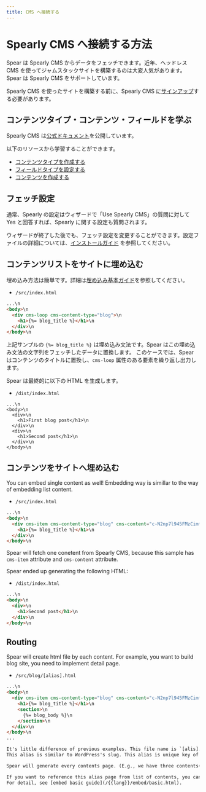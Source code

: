 ```yaml
---
title: CMS へ接続する
---
```


# Spearly CMS へ接続する方法

Spear は Spearly CMS からデータをフェッチできます。近年、ヘッドレス CMS を使ってジャムスタックサイトを構築するのは大変人気があります。  
Spear は Spearly CMS をサポートしています。

Spearly CMS を使ったサイトを構築する前に、Spearly CMS に[サインアップ](https://spearly.com/{{lang}}/cms/)する必要があります。

## コンテンツタイプ・コンテンツ・フィールドを学ぶ

Spearly CMS は[公式ドキュメント](https://docs.spearly.com/{{lang}})を公開しています。

以下のリソースから学習することができます。
- [コンテンツタイプを作成する](https://docs.spearly.com/{{lang}}/cms/tutorial/c-aQ01pUIdVLnGwvs8iAWf)
- [フィールドタイプを設定する](https://docs.spearly.com/{{lang}}/cms/tutorial/c-GXzd14U3AYOisjQDa8Rh)
- [コンテンツを作成する](https://docs.spearly.com/{{lang}}/cms/tutorial/c-WjAtTlOPQ9FUBpJ572C4)


## フェッチ設定

通常、Spearly の設定はウィザードで「Use Spearly CMS」の質問に対して Yes と回答すれば、Spearly に関する設定も質問されます。

ウィザードが終了した後でも、フェッチ設定を変更することができます。設定ファイルの詳細については、[インストールガイド](/{{lang}}/intro/install.html) を参照してください。

## コンテンツリストをサイトに埋め込む

埋め込み方法は簡単です。詳細は[埋め込み基本ガイド](/{{lang}}/embed/basic.html)を参照してください。

- `/src/index.html`
```html
...\n
<body>\n
  <div cms-loop cms-content-type="blog">\n
    <h1>{%= blog_title %}</h1>\n
  </div>\n
</body>\n
```
上記サンプルの `{%= blog_title %}` は埋め込み文法です。Spear はこの埋め込み文法の文字列をフェッチしたデータに置換します。
このケースでは、Spear はコンテンツのタイトルに置換し、`cms-loop` 属性のある要素を繰り返し出力します。

Spear は最終的に以下の HTML を生成します。
- `/dist/index.html`
```
...\n
<body>\n
  <div>\n
    <h1>First blog post</h1>\n
  </div>\n
  <div>\n
    <h1>Second post</h1>\n
  </div>\n
</body>\n
```

## コンテンツをサイトへ埋め込む

You can embed single content as well! Embedding way is simillar to the way of embedding list content.

- `/src/index.html`
```html
...\n
<body>\n
  <div cms-item cms-content-type="blog" cms-content="c-N2np7l945FMzCimfKuPP">\n
    <h1>{%= blog_title %}</h1>\n
  </div>\n
</body>\n
```

Spear will fetch one conetent from Spearly CMS, because this sample has `cms-item` attribute and `cms-content` attribute.  

Spear ended up generating the following HTML:
- `/dist/index.html`
```html
...\n
<body>\n
  <div>\n
    <h1>Second post</h1>\n
  </div>\n
</body>\n
```

## Routing

Spear will create html file by each content. For example, you want to build blog site, you need to implement detail page.  

- `/src/blog/[alias].html`
```html
...\n
<body>\n
  <div cms-item cms-content-type="blog" cms-content="c-N2np7l945FMzCimfKuPP">\n
    <h1>{%= blog_title %}</h1>\n
    <section>\n
      {%= blog_body %}\n
    </section>\n
  </div>\n
</body>\n
...

It's little difference of previous examples. This file name is `[alis].html`. This alias link to Spearly CMS alias name or content id.  
This alias is similar to WordPress's slug. This alias is unique key of Spearly CMS.

Spear will generate every contents page. (E.g., we have three contents(A/B/C), spear will generate `A.html` / `B.html` / `C.html`)

If you want to reference this alias page from list of contents, you can use `{%= blog_#alias %}` embed sytax.  
For detail, see [embed basic guide](/{{lang}}/embed/basic.html).

